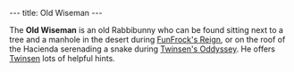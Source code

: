 ---
title: Old Wiseman
---

{{Infobox Character
 |image=Old Wiseman.png
 |race=rabbibunny
 |gender=male
 |size=average
 |age=adult
 |magical=no
 |lba1=yes
 |lba2=yes
 |alignment=sendell
 |occupation=Snake enchanter
 |requires=
 |amount=
 |fam1=
 |fam2=
 |planet=
 |island=
 |building=
}}

The '''Old Wiseman''' is an old Rabbibunny who can be found sitting next to a tree and a manhole in the desert during [[FunFrock's Reign]], or on the roof of the Hacienda serenading a snake during [[Twinsen's Oddyssey]]. He offers [[Twinsen]] lots of helpful hints.
{{stub}}